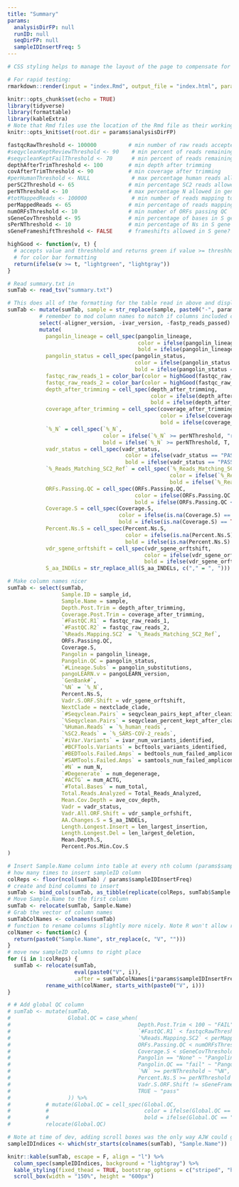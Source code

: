 ```yaml
---
title: "Summary"
params:
  analysisDirFP: null
  runID: null
  seqDirFP: null
  sampleIDInsertFreq: 5
---
```


```r
# CSS styling helps to manage the layout of the page to compensate for the table. From: https://itqna.net/questions/48098/how-adjust-margins-r-markdown.

# For rapid testing:
rmarkdown::render(input = "index.Rmd", output_file = "index.html", params = list(analysisDirFP = "../../../../runs/M347-21-013", runID = "M347-21-013", seqDirFP = "../../../../runs/M347-21-013"))
```
<style type="text/css">
.main-container {
  max-width: 60%;
  margin-left: 50px;
  margin-right: 50px;
}
</style>


```r
knitr::opts_chunk$set(echo = TRUE)
library(tidyverse)
library(formattable)
library(kableExtra)
# Note that Rmd files use the location of the Rmd file as their working directory during knitting. This causes problems when trying to unambiguously locate external dependencies that aren't in the same directory. Setting working directory below to address.
knitr::opts_knit$set(root.dir = params$analysisDirFP)
```

```r
fastqcRawThreshold <- 100000          # min number of raw reads accepted in fastqc_raw column
#seqycleanKeptReviewThreshold <- 90    # min percent of reads remaining after seqyclean (pass/review)
#seqycleanKeptFailThreshold <- 70      # min percent of reads remaining after seqyclean (review/fail)
depthAfterTrimThreshold <- 100        # min depth after trimming
covAfterTrimThreshold <- 90           # min coverage after trimming
#perHumanThreshold <- NULL             # max percentage human reads allowed per sample (not in use)
perSC2Threshold <- 65                 # min percentage SC2 reads allowed per sample
perNThreshold <- 10                   # max percentage N allowed in genome
#totMappedReads <- 100000              # min number of reads mapping to SC2 Wuhan reference
perMappedReads <- 65                  # min percentage of reads mapping to SC2 Wuhan reference
numORFsThreshold <- 10                # min number of ORFs passing QC
sGeneCovThreshold <- 95               # min percentage of bases in S gene with any coverage
sPerNThreshold <- 10                  # min percentage of Ns in S gene causing failure
sGeneFrameshiftThreshold <- FALSE     # frameshifts allowed in S gene?
```

```r
highGood <- function(v, t) {
  # accepts value and threshhold and returns green if value >= threshhold and gray if not
  # for color bar formatting
  return(ifelse(v >= t, "lightgreen", "lightgray"))
}
```


```r
# Read summary.txt in
sumTab <- read_tsv("summary.txt")

# This does all of the formatting for the table read in above and displayed in the next code chunk. It contains a mix of dplyr, formattable, and kableExtra commands.
sumTab <- mutate(sumTab, sample = str_replace(sample, paste0("-", params$runID), "")) %>% 
          # remember to mod column names to match if columns included change
          select(-aligner_version, -ivar_version, -fastp_reads_passed) %>%
          mutate(
            pangolin_lineage = cell_spec(pangolin_lineage, 
                                         color = ifelse(pangolin_lineage == "None", "red", "black"), 
                                         bold = ifelse(pangolin_lineage == "None", T, F)),
            pangolin_status = cell_spec(pangolin_status, 
                                        color = ifelse(pangolin_status == "passed_qc", "black", "red"), 
                                        bold = ifelse(pangolin_status == "passed_qc", F, T)),
            fastqc_raw_reads_1 = color_bar(color = highGood(fastqc_raw_reads_1, fastqcRawThreshold))(fastqc_raw_reads_1), 
            fastqc_raw_reads_2 = color_bar(color = highGood(fastqc_raw_reads_2, fastqcRawThreshold))(fastqc_raw_reads_2),
            depth_after_trimming = cell_spec(depth_after_trimming, 
                                             color = ifelse(depth_after_trimming >= depthAfterTrimThreshold, "black", "red"), 
                                             bold = ifelse(depth_after_trimming >= depthAfterTrimThreshold, F, T)),
            coverage_after_trimming = cell_spec(coverage_after_trimming, 
                                                color = ifelse(coverage_after_trimming >= covAfterTrimThreshold, "black", "red"), 
                                                bold = ifelse(coverage_after_trimming >= covAfterTrimThreshold, F, T)),
            `%_N` = cell_spec(`%_N`, 
                              color = ifelse(`%_N` >= perNThreshold, "red", "black"), 
                              bold = ifelse(`%_N` >= perNThreshold, T, F)),
            vadr_status = cell_spec(vadr_status, 
                                     color = ifelse(vadr_status == "PASS", "black", "red"), 
                                     bold = ifelse(vadr_status == "PASS", F, T)),
            `%_Reads_Matching_SC2_Ref` = cell_spec(`%_Reads_Matching_SC2_Ref`,
                                                   color = ifelse(`%_Reads_Matching_SC2_Ref` < perMappedReads, "red", "black"), 
                                                   bold = ifelse(`%_Reads_Matching_SC2_Ref` < perMappedReads, T, F)),
            ORFs.Passing.QC = cell_spec(ORFs.Passing.QC,
                                        color = ifelse(ORFs.Passing.QC < numORFsThreshold, "red", "black"), 
                                        bold = ifelse(ORFs.Passing.QC < numORFsThreshold, T, F)),
            Coverage.S = cell_spec(Coverage.S, 
                                   color = ifelse(is.na(Coverage.S) == TRUE | Coverage.S < sGeneCovThreshold, "red", "black"), 
                                   bold = ifelse(is.na(Coverage.S) == TRUE | Coverage.S < sGeneCovThreshold, T, F)),
            Percent.Ns.S = cell_spec(Percent.Ns.S,
                                     color = ifelse(is.na(Percent.Ns.S) | Percent.Ns.S >= sPerNThreshold, "red", "black"), 
                                     bold = ifelse(is.na(Percent.Ns.S) | Percent.Ns.S >= sPerNThreshold, T, F)),
            vdr_sgene_orftshift = cell_spec(vdr_sgene_orftshift,
                                           color = ifelse(vdr_sgene_orftshift != sGeneFrameshiftThreshold, "red", "black"), 
                                           bold = ifelse(vdr_sgene_orftshift != sGeneFrameshiftThreshold, T, F)),
            S_aa_INDELs = str_replace_all(S_aa_INDELs, c("," = ", ")))

# Make column names nicer
sumTab <- select(sumTab,
                 Sample.ID = sample_id, 
                 Sample.Name = sample,  
                 Depth.Post.Trim = depth_after_trimming, 
                 Coverage.Post.Trim = coverage_after_trimming, 
                 `#FastQC.R1` = fastqc_raw_reads_1, 
                 `#FastQC.R2` = fastqc_raw_reads_2, 
                 `%Reads.Mapping.SC2` = `%_Reads_Matching_SC2_Ref`, 
                 ORFs.Passing.QC, 
                 Coverage.S, 
                 Pangolin = pangolin_lineage, 
                 Pangolin.QC = pangolin_status, 
                 `#Lineage.Subs` = pangolin_substitutions, 
                 pangoLEARN.v = pangoLEARN_version, 
                 `GenBank#`, 
                 `%N` = `%_N`, 
                 Percent.Ns.S, 
                 Vadr.S.ORF.Shift = vdr_sgene_orftshift, 
                 NextClade = nextclade_clade, 
                 `#Seqyclean.Pairs` = seqyclean_pairs_kept_after_cleaning, 
                 `%Seqyclean.Pairs` = seqyclean_percent_kept_after_cleaning, 
                 `%Human.Reads` = `%_human_reads`, 
                 `%SC2.Reads` = `%_SARS-COV-2_reads`, 
                 `#iVar.Variants` = ivar_num_variants_identified, 
                 `#BCFTools.Variants` = bcftools_variants_identified, 
                 `#BEDTools.Failed.Amps` = bedtools_num_failed_amplicons, 
                 `#SAMTools.Failed.Amps` = samtools_num_failed_amplicons, 
                 `#N` = num_N, 
                 `#Degenerate` = num_degenerage, 
                 `#ACTG` = num_ACTG, 
                 `#Total.Bases` = num_total, 
                 Total.Reads.Analyzed = Total_Reads_Analyzed, 
                 Mean.Cov.Depth = ave_cov_depth, 
                 Vadr = vadr_status, 
                 Vadr.All.ORF.Shift = vdr_sample_orfshift,
                 AA.Changes.S = S_aa_INDELs,
                 Length.Longest.Insert = len_largest_insertion, 
                 Length.Longest.Del = len_largest_deletion,
                 Mean.Depth.S,
                 Percent.Pos.Min.Cov.S
)

# Insert Sample.Name column into table at every nth column (params$sampleIDInsertFreq) position
# how many times to insert sampleID column
colReps <- floor(ncol(sumTab) / params$sampleIDInsertFreq) 
# create and bind columns to insert
sumTab <- bind_cols(sumTab, as_tibble(replicate(colReps, sumTab$Sample.Name)))
# Move Sample.Name to the first column
sumTab <- relocate(sumTab, Sample.Name)
# Grab the vector of column names
sumTabColNames <- colnames(sumTab)
# function to rename columns slightly more nicely. Note R won't allow redundant column names.
colNamer <- function(c) {
  return(paste0("Sample.Name", str_replace(c, "V", "")))
}
# move new sampleID columns to right place
for (i in 1:colReps) {
  sumTab <- relocate(sumTab, 
                     eval(paste0("V", i)), 
                     .after = sumTabColNames[i*params$sampleIDInsertFreq]) %>%
            rename_with(colNamer, starts_with(paste0("V", i)))
}

# # Add global QC column
# sumTab <- mutate(sumTab, 
#                  Global.QC = case_when(
#                                        Depth.Post.Trim < 100 ~ "FAIL",
#                                        `#FastQC.R1` < fastqcRawThreshold ~  "#FastQC.R1",#"FAIL",
#                                        `%Reads.Mapping.SC2` < perMappedReads ~ "%Reads.Mapping.SC2",  #"FAIL",
#                                        ORFs.Passing.QC < numORFsThreshold ~ "ORFs.Passing.QC", #"FAIL",
#                                        Coverage.S < sGeneCovThreshold ~ "Coverage.S",  #"FAIL",
#                                        Pangolin == "None" ~ "Pangolin", #"FAIL",
#                                        Pangolin.QC == "fail" ~ "Pangolin.QC",  "FAIL",
#                                        `%N` >= perNThreshold ~ "%N",  #"FAIL",
#                                        Percent.Ns.S >= perNThreshold ~ "Percent.Ns.S",   "FAIL",
#                                        Vadr.S.ORF.Shift != sGeneFrameshiftThreshold ~ "Vadr.S.ORF.Shift", #"FAIL",
#                                        TRUE ~ "pass"
#                  )) %>%
#           # mutate(Global.QC = cell_spec(Global.QC,
#           #                              color = ifelse(Global.QC == "FAIL", "red", "black"), 
#           #                              bold = ifelse(Global.QC == "FAIL", T, F))) %>%
#           relocate(Global.QC)
```

```r
# Note at time of dev, adding scroll boxes was the only way AJW could get fixed_thead = TRUE to work as expected.
sampleIDIndices <- which(str_starts(colnames(sumTab), "Sample.Name"))

knitr::kable(sumTab, escape = F, align = "l") %>% 
  column_spec(sampleIDIndices, background = "lightgray") %>%
  kable_styling(fixed_thead = TRUE, bootstrap_options = c("striped", "hover")) %>%
  scroll_box(width = "150%", height = "600px")
```
